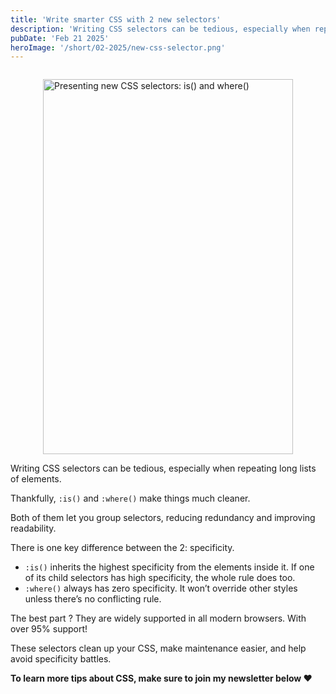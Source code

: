 ```yaml
---
title: 'Write smarter CSS with 2 new selectors'
description: 'Writing CSS selectors can be tedious, especially when repeating long lists of elements. Thankfully, :is() and :where() make things much cleaner.'
pubDate: 'Feb 21 2025'
heroImage: '/short/02-2025/new-css-selector.png'
---
```



<Image
	src="/short/02-2025/css-selectors-is-and-where.png"
	alt="Presenting new CSS selectors: is() and where()"
	width="400"
	height="600"
	style="margin: 2em auto 1em auto; display: block; border: 4px solid var(--border)"
/>

Writing CSS selectors can be tedious, especially when repeating long lists of elements.

Thankfully, `:is()` and `:where()` make things much cleaner.

Both of them let you group selectors, reducing redundancy and improving readability.

There is one key difference between the 2: specificity.

- `:is()` inherits the highest specificity from the elements inside it. If one of its child selectors has high specificity, the whole rule does too.
- `:where()` always has zero specificity. It won’t override other styles unless there’s no conflicting rule.

The best part ?
They are widely supported in all modern browsers.
With over 95% support!

These selectors clean up your CSS, make maintenance easier, and help avoid specificity battles.

**To learn more tips about CSS, make sure to join my newsletter below ❤️**
